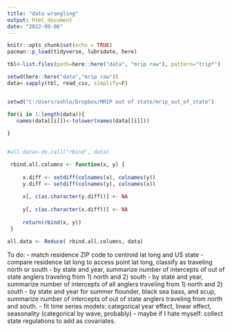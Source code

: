 ```yaml
---
title: "data wrangling"
output: html_document
date: "2022-09-06"
---
```


```r
knitr::opts_chunk$set(echo = TRUE)
pacman::p_load(tidyverse, lubridate, here)
```

```r



tbl<-list.files(path=here::here("data", "mrip raw"), pattern="trip*")

setwd(here::here("data","mrip raw"))
data<-sapply(tbl, read_csv, simplify=F)


setwd("C:/Users/ashle/Dropbox/MRIP out of state/mrip_out_of_state")

for(i in 1:length(data)){
   names(data[[i]])<-tolower(names(data[[i]]))
 
}


#all.data<-do.call("rbind", data)

 rbind.all.columns <- function(x, y) {
  
     x.diff <- setdiff(colnames(x), colnames(y))
     y.diff <- setdiff(colnames(y), colnames(x))
  
     x[, c(as.character(y.diff))] <- NA
  
     y[, c(as.character(x.diff))] <- NA
  
     return(rbind(x, y))
 }
```
 
 
 
```r
 
all.data <- Reduce( rbind.all.columns, data)


```



To do: 
- match residence ZIP code to centroid lat long and US state
- compare residence lat long to access point lat long, classify as traveling north or south
- by state and year, summarize number of intercepts of out of state anglers traveling from 1) north and 2) south
- by state and year, summarize number of intercepts of all anglers traveling from 1) north and 2) south
- by state and year for summer flounder, black sea bass, and scup, summarize number of intercepts of out of state anglers traveling from north and south. 
- fit time series models: categorical year effect, linear effect, seasonality (categorical by wave, probably)
- maybe if I hate myself: collect state regulations to add as covariates. 
